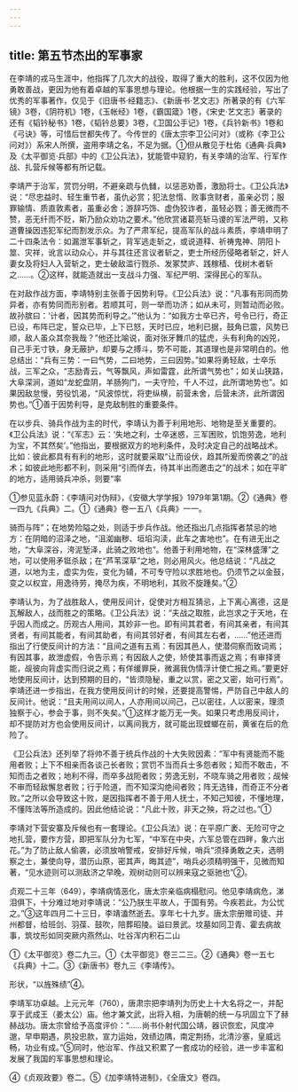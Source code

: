 ```yaml
---
---
---
```

title: 第五节杰出的军事家
---



在李靖的戎马生涯中，他指挥了几次大的战役，取得了重大的胜利，这不仅因为他勇敢善战，更因为他有着卓越的军事思想与理论。他根据一生的实践经验，写出了优秀的军事著作，仅见于《旧唐书·经籍志》、《新唐书·艺文志》所著录的有《六军镜》3卷，《阴符机》1卷，《玉帐经》1卷，《霸国箴》1卷，《宋史·艺文志》著录的还有《韬钤秘书》1卷，《韬钤总要》3卷，《卫国公手记》1卷，《兵钤新书》1卷和《弓诀》等，可惜后世都失传了。今传世的《唐太宗李卫公问对》（或称《李卫公问对》）系宋人所撰，盗用李靖之名，不足为据。①但从散见于杜佑《通典·兵典》及《太平御览·兵部》中的《卫公兵法》，犹能管中窥豹，有关李靖的治军、行军作战、扎营斥候等都有所记载。

李靖严于治军，赏罚分明，不避亲疏与仇雠，以惩恶劝善，激励将士。《卫公兵法》说：“尽忠益时、轻生重节者，虽仇必赏；犯法怠惰、败事贪财者，虽亲必罚；服罪输情、质直敦素者，虽重必舍；游辞巧饰、虚伪狡诈者，虽轻必戮；善无微而不赞，恶无纤而不贬，斯乃励众劝功之要术。”他欣赏诸葛亮斩马谡的军法严明，又称道曹操因违犯军纪而割发示众。为了严肃军纪，提高军队的战斗素质，李靖申明了二十四条法令：如漏泄军事斩之，背军逃走斩之，或说道释、祈祷鬼神、阴阳卜筮、灾祥，讹言以动众心，并与其往还言议者斩之，吏士所经历侵略者斩之，奸人妻女及将妇人入营斩之，吏士破敌滥行戮杀、发冢焚庐、践稼穑、伐树木者斩之……。②这样，就能造就出一支战斗力强、军纪严明、深得民心的军队。

在对敌作战方面，李靖特别主张善于因势利导。《卫公兵法》说：“凡事有形同而势异者，亦有势同而形别者。若顺其可，则一举而功济；如从未可，则暂动而必败。故孙膑曰：‘计者，因其势而利导之。’”他认为：“如我方士卒已齐，号令已行，奇正已设，布阵已定，誓众已毕，上下已怒，天时已应，地利已据，鼓角已震，风势已顺，敌人虽众其奈我哉？”他还比喻说，面对张牙舞爪的猛虎，头有利角的凶兕，自己手无寸铁，身无蔽护，却要与之搏斗，势不可能，其道理也是非常明白的。他总结出：“兵有三势：一曰气势，二曰地势，三曰因势。”如果将勇轻敌，士卒乐战，三军之众，“志励青云，气等飘风，声如雷霆，此所谓气势也”；如关山狭路，大阜深涧，道如“龙蛇盘阴，羊肠狗门，一夫守险，千人不过，此所谓地势也”。如果因敌怠慢，劳役饥渴，“风波惊忧，将吏纵横，前营未舍，后营未济，此所谓因势也。”①善于因势利导，是克敌制胜的重要条件。

在以步兵、骑兵作战为主的时代，李靖认为善于利用地形、地物是至关重要的。《卫公兵法》说：“《军志》云：‘失地之利，士卒迷惑，三军困败，饥饱劳逸，地利为宝，不其然矣’。”他指出，要根据双方的地利条件，及时决定自己的战略战术。比如：彼此都具有有利的地形，这时就要采取“让而设伏，趋其所爰而傍袭之”的战术；如彼此地形都不利，则采用“引而佯去，待其半出而邀击之”的战术；如在平旷的地方，适用骑兵冲杀，则要“率

①参见蓝永蔚：《李靖问对伪辩》，《安徽大学学报》1979年第1期。②《通典》卷一四九《兵典》二。①《通典》卷一五八《兵典》一一。

骑而与阵”；在地势险隘之处，则适于步兵作战。他还指出几点指挥者禁忌的地方：在阴暗的沼泽之地，“沮洳幽秽、垣埳沟渎，此车之害地也”。在有进无出之地，“大阜深谷，洿泥堑泽，此骑之败地也”。他善于利用地物，在“深林盛薄”之地，可以使用矛铤杀敌；在“芦苇深草”之地，则必用风火。他总结说：“凡战之道，以地为主，虚实为佐，变化为辅，不可专守险以求胜地也。仍须节之以金鼓，变之以权宜，用逸待劳，掩尽为疾，不明地利，其败不旋踵矣。”②

李靖认为，为了战胜敌人，使用反间计，促使对方相互猜忌，上下离心离德，这是瓦解敌人，战而胜之的策略。《卫公兵法》说：“夫战之取胜，此岂求之于天地，在乎因人而成之。历观古人用间，其妙非一也。即有间其君者，有间其亲者，有间其贤者，有间其能者，有间其助者，有间其邻好者，有间其左右者，……”他还进而指出了行使反间计的方法：“且间之道有五焉：有因其邑人，使潜伺察而致词焉；有因其事，故泄虚假，令告示焉；有因敌人之使，矫使其事而返之焉；有审择贤能，觇彼向背虚实而归说之焉；有佯缓罪戾，微漏我伪情浮计使亡报之焉。”要更好地使用反间计，达到预期的目的，“皆须隐秘，重之以赏，密之又密，始可行焉”。李靖还进一步指出，在我方使用反间计的时候，还要提高警惕，严防自己中敌人的反间计。他说：“且夫用间以间人，人亦用间以间己，己以密往，人以密来，理须独察于心，参会于事，则不失矣。”①这样才能万无一失。如果只考虑用反间计，却不提防对方也会使用反间计，以离间我方，就可能出现螳螂在前，黄雀在后的危险了。

《卫公兵法》还列举了将帅不善于统兵作战的十大失败因素：“军中有贤能而不能用者败；上下不相亲而各谈己长者败；赏罚不当而兵士多怨者败；知而不敢击，不知而击之者败；地利不得，而卒多战阨者败；劳逸无别，不晓车骑之用者败；觇候不审而轻敌懈怠者败；行于险道，而不知深沟绝间者败；阵无选锋，而奇正不分者败。”之所以会导致这十败，是因指挥者不善于用人抚士，不知己知彼，不懂地理，不懂阵法等所造成的。因此他结论说：“凡此十败，非天之殃，将之过也。”①

李靖对下营安寨及斥候也有一套理论。《卫公兵法》说：在平原广袤、无险可守之地扎营，要作方营，即把军队分为七军，“中军在中央，六军总管在四畔，象六出花。”为了防止敌人偷袭，必须放哨警戒，安排好斥候，哨兵“须择勇敢之夫，选明察之士，兼使向导，潜历山原，密其声，晦其迹”，哨兵必须精明强干，见微而知著，“见水迹则可以测敌济之早晚，观树动则可以辨来寇之驱驰也”②。

贞观二十三年（649），李靖病情恶化，唐太宗亲临病榻慰问。他见李靖病危，涕泪俱下，十分难过地对李靖说：“公乃朕生平故人，于国有劳。今疾若此，为公忧之。”③这年四月二十三日，李靖溘然逝去。享年七十九岁。唐太宗册赠司徒、并州都督，给班剑、羽葆、鼓吹，陪葬昭陵。谥曰景武。坟墓如同卫青、霍去病故事，筑坟形如同突厥内燕然山、吐谷浑内积石二山

①《太平御览》卷二九三。①《太平御览》卷三二三。②《通典》卷一五七《兵典》十二。③《新唐书》卷九三《李靖传》。

形状，“以旌殊绩”④。

李靖军功卓越。上元元年（760），唐肃宗把李靖列为历史上十大名将之一，并配享于武成王（姜太公）庙。他才兼文武，出将入相，为唐朝的统一与巩固立下了赫赫战功。唐太宗曾给予高度评价：“……尚书仆射代国公靖，器识恢宏，风度冲邈，早申期遇，夙投忠款，宣力运始，效绩边隅，南定荆扬，北清沙塞，皇威远畅，功业有成。”⑤同时，他治军、作战又积累了一套成功的经验，进一步丰富和发展了我国的军事思想和理论。

④《贞观政要》卷二。⑤《加李靖特进制》，《全唐文》卷四。